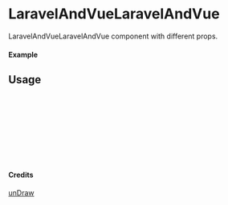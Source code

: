 
<Meta of={LaravelAndVueLaravelAndVue} title="unDraw/LaravelAndVueLaravelAndVue" />

# LaravelAndVueLaravelAndVue

LaravelAndVueLaravelAndVue component with different props.

#### Example

<Canvas of={LaravelAndVueLaravelAndVue.Primary} />

## Usage

```ts
import { LaravelAndVueLaravelAndVue } from "yadl-ui";

const Example = () => {
  return (
      <LaravelAndVueLaravelAndVue />
  );
};

export default Example;
```

#### Credits
[unDraw](https://undraw.co/illustrations)
